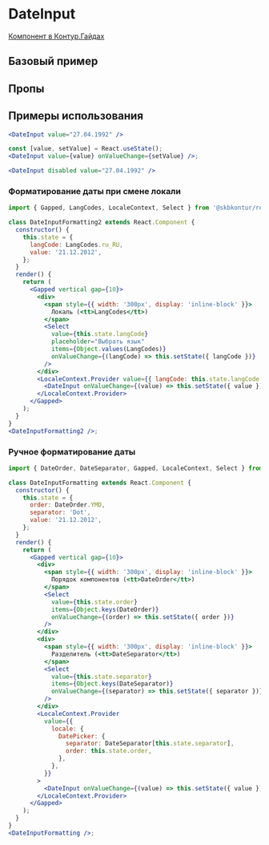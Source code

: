 
<Meta of={DateInputStories} />

# DateInput

[Компонент в Контур.Гайдах](https://guides.kontur.ru/components/input-fields/calendar/)

<Description />

## Базовый пример

<Primary />

## Пропы

<Controls />

## Примеры использования

```jsx harmony
<DateInput value="27.04.1992" />
```

```jsx harmony
const [value, setValue] = React.useState();
<DateInput value={value} onValueChange={setValue} />;
```

```jsx harmony
<DateInput disabled value="27.04.1992" />
```

### Форматирование даты при смене локали

```jsx harmony
import { Gapped, LangCodes, LocaleContext, Select } from '@skbkontur/react-ui';

class DateInputFormatting2 extends React.Component {
  constructor() {
    this.state = {
      langCode: LangCodes.ru_RU,
      value: '21.12.2012',
    };
  }
  render() {
    return (
      <Gapped vertical gap={10}>
        <div>
          <span style={{ width: '300px', display: 'inline-block' }}>
            Локаль (<tt>LangCodes</tt>)
          </span>
          <Select
            value={this.state.langCode}
            placeholder="Выбрать язык"
            items={Object.values(LangCodes)}
            onValueChange={(langCode) => this.setState({ langCode })}
          />
        </div>
        <LocaleContext.Provider value={{ langCode: this.state.langCode }}>
          <DateInput onValueChange={(value) => this.setState({ value })} value={this.state.value} />
        </LocaleContext.Provider>
      </Gapped>
    );
  }
}
<DateInputFormatting2 />;
```

### Ручное форматирование даты

```jsx harmony
import { DateOrder, DateSeparator, Gapped, LocaleContext, Select } from '@skbkontur/react-ui';

class DateInputFormatting extends React.Component {
  constructor() {
    this.state = {
      order: DateOrder.YMD,
      separator: 'Dot',
      value: '21.12.2012',
    };
  }
  render() {
    return (
      <Gapped vertical gap={10}>
        <div>
          <span style={{ width: '300px', display: 'inline-block' }}>
            Порядок компонентов (<tt>DateOrder</tt>)
          </span>
          <Select
            value={this.state.order}
            items={Object.keys(DateOrder)}
            onValueChange={(order) => this.setState({ order })}
          />
        </div>
        <div>
          <span style={{ width: '300px', display: 'inline-block' }}>
            Разделитель (<tt>DateSeparator</tt>)
          </span>
          <Select
            value={this.state.separator}
            items={Object.keys(DateSeparator)}
            onValueChange={(separator) => this.setState({ separator })}
          />
        </div>
        <LocaleContext.Provider
          value={{
            locale: {
              DatePicker: {
                separator: DateSeparator[this.state.separator],
                order: this.state.order,
              },
            },
          }}
        >
          <DateInput onValueChange={(value) => this.setState({ value })} value={this.state.value} />
        </LocaleContext.Provider>
      </Gapped>
    );
  }
}
<DateInputFormatting />;
```
